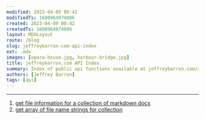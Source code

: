 ```yaml
---
modified: 2023-04-09 00:42  
modifiedTs: 1680964974086  
created: 2023-04-09 00:42  
createdTs: 1680964974086  
layout: MDXLayout  
route: /blog
slug: jeffreybarron-com-api-index
ext: .mdx
images: [opera-house.jpg, harbour-bridge.jpg]   
title: jeffreybarron.com API Index  
summary: Index of public api functions available at jeffreybarron.com/api
authors: [Jeffrey Barron] 
tags: [api]
---
```


---

1. [get file information for a collection of markdown docs](http://localhost:3000/api/get_collection_info)
2. [get array of file name strings for collection](http://localhost:3000/api/get_collection_slugs)

